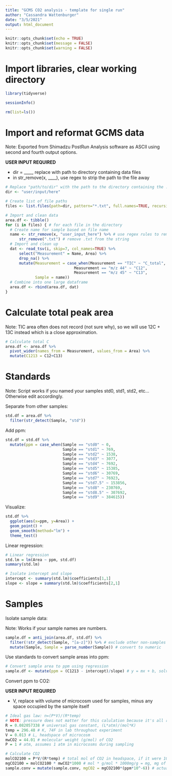 ```yaml
---
title: "GCMS CO2 analysis - template for single run"
author: "Cassandra Wattenburger"
date: "3/5/2021"
output: html_document
---
```


```r
knitr::opts_chunk$set(echo = TRUE)
knitr::opts_chunk$set(message = FALSE)
knitr::opts_chunk$set(warning = FALSE)
```


# Import libraries, clear working directory

```r
library(tidyverse)

sessionInfo()

rm(list=ls())
```


# Import and reformat GCMS data

Note: Exported from Shimadzu PostRun Analysis software as ASCII using second and fourth output options.

**USER INPUT REQUIRED**

* dir = ____, replace with path to directory containing data files
* in str_remove(x, ____), use regex to strip the path to the file away

```r
# Replace "path/to/dir" with the path to the directory containing the .txt files
dir <- "user/input/here"

# Create list of file paths
files <- list.files(path=dir, pattern="*.txt", full.names=TRUE, recursive=FALSE)

# Import and clean data
area.df <- tibble()
for (i in files) { # for each file in the directory
  # Create name for sample based on file name
  name <- str_remove(x, "user_input_here") %>% # use regex rules to remove the path prior to the sample name from the string
      str_remove(".txt") # remove .txt from the string
  # Import and clean up
  dat <- read_tsv(i, skip=7, col_names=TRUE) %>%
      select("Measurement" = Name, Area) %>%
      drop_na() %>%
      mutate(Measurement = case_when(Measurement == "TIC" ~ "C_total",
                              Measurement == "m/z 44" ~ "C12",
                              Measurement == "m/z 45" ~ "C13",
             Sample = name))
  # Combine into one large dataframe
  area.df <- rbind(area.df, dat)
}
```


# Calculate total peak area

Note: TIC area often does not record (not sure why), so we will use 12C + 13C instead which is a close approximation.

```r
# Calculate total C
area.df <- area.df %>%
  pivot_wider(names_from = Measurement, values_from = Area) %>%
  mutate(C1213 = C12+C13)
```


# Standards

Note: Script works if you named your samples std0, std1, std2, etc... Otherwise edit accordingly.

Separate from other samples:

```r
std.df = area.df %>%
  filter(str_detect(Sample, "std"))
```

Add ppm:

```r
std.df = std.df %>%
  mutate(ppm = case_when(Sample == "std0" ~ 0,
                         Sample == "std1" ~ 769,
                         Sample == "std2" ~ 1538,
                         Sample == "std3" ~ 3077,
                         Sample == "std4" ~ 7692,
                         Sample == "std5" ~ 15385,
                         Sample == "std6" ~ 30769,
                         Sample == "std7" ~ 76923,
                         Sample == "std7.5" ~ 153856,
                         Sample == "std8" ~ 230769,
                         Sample == "std8.5" ~ 307692,
                         Sample == "std9" ~ 384615)) 
```

Visualize:

```r
std.df %>%
  ggplot(aes(x=ppm, y=Area)) +
  geom_point() +
  geom_smooth(method="lm") +
  theme_test()
```

Linear regression:

```r
# Linear regression
std.lm = lm(Area ~ ppm, std.df)
summary(std.lm)

# Isolate intercept and slope
intercept <- summary(std.lm)$coefficients[1,1]
slope <- slope = summary(std.lm)$coefficients[2,1]
```


# Samples

Isolate sample data:

Note: Works if your sample names are numbers.

```r
sample.df = anti_join(area.df, std.df) %>%
  filter(!str_detect(Sample, "[a-z]")) %>% # exclude other non-samples ie atmopsphere sample and blanks
  mutate(Sample, Sample = parse_number(Sample)) # convert to numeric
```

Use standards to convert sample areas into ppm:

```r
# Convert sample area to ppm using regression
sample.df <- mutate(ppm = (C1213 - intercept)/slope) # y = mx + b, solving for x
```

Convert ppm to CO2:

**USER INPUT REQUIRED**

* V, replace with volume of microcosm used for samples, minus any space occupied by the sample itself

```r
# Ideal gas law: n=(P*V)/(R*temp)
# NOTE: pressure does not matter for this calulation because it's all relative to the stds
R = 0.082057338 # universal gas constant, (L*atm)/(mol*K)
temp = 296.48 # K, 74F in lab throughout experiment
V = 0.013 # L, headspace of microcosm
mwCO2 = 44.01 # molecular weight (g/mol) of CO2
P = 1 # atm, assumes 1 atm in microcosms during sampling

# Calculate CO2
molCO2100 = P*V/(R*temp) # total mol of CO2 in headspace, if it were 100% CO2
mgCO2100 = molCO2100 * mwCO2*1000 # mol * g/mol * 1000mg/g = mg, mg of CO2 present if it were 100% CO2
sample.conv = mutate(sample.conv, mgCO2 = mgCO2100*(ppm*10^-6)) # actual mg CO2 based on ppm
```

